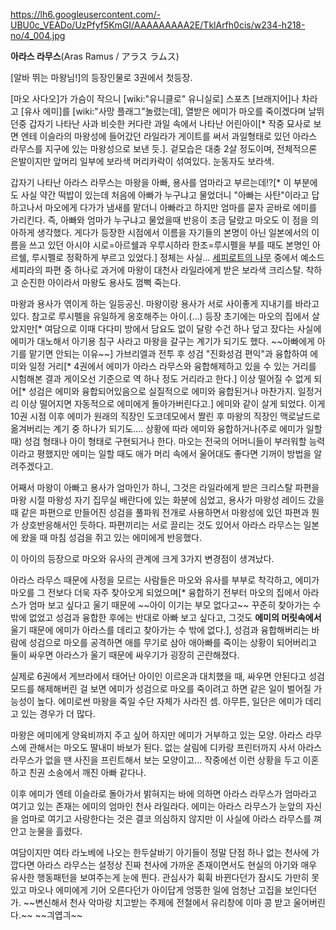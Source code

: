 https://lh6.googleusercontent.com/-UBU0c_VEADo/UzPfyf5KmGI/AAAAAAAAA2E/TklArfh0cis/w234-h218-no/4_004.jpg

'''아라스 라무스'''(Aras Ramus / アラス ラムス)

[알바 뛰는 마왕님!]의 등장인물로 3권에서 첫등장. 

[마오 사다오]가 가슴이 작으니 [wiki:"유니클로" 유니실로] 스포츠 [브래지어]나 차라고 [유사 에미]를 [wiki:"사망 플래그"놀렸는데], 열받은 에미가 마오를 죽이겠다며 날뛰던중 갑자기 나타난 사과 비슷한 커다란 과일 속에서 나타난 어린아이[* 작중 묘사로 보면 엔테 이슬라의 마왕성에 들어갔던 라일라가 게이트를 써서 과일형태로 있던 아라스 라무스를 지구에 있는 마왕성으로 보낸 듯.]. 겉모습은 대충 2살 정도이며, 전체적으론 은발이지만 앞머리 일부에 보라색 머리카락이 섞여있다. 눈동자도 보라색.  

갑자기 나타난 아라스 라무스는 마왕을 아빠, 용사를 엄마라고 부르는데!?[* 이 부분에도 사실 약간 떡밥이 있는데 처음에 아빠가 누구냐고 물었더니 "아빠는 사탄"이라고 답하고나서 마오에게 다가가 냄새를 맡더니 아빠라고 하지만 엄마를 묻자 곧바로 에미를 가리킨다. 즉, 아빠와 엄마가 누구냐고 물었을때 반응이 조금 달랐고 마오도 이 점을 의아하게 생각했다. 게다가 등장한 시점에서 이름을 자기들의 본명이 아닌 일본에서의 이름을 쓰고 있던 아시야 시로=아르쉘과 우루시하라 한조=루시펠을 부를 때도 본명인 아르쉘, 루시펠로 정확하게 부르고 있었다.] 정체는 사실... 
[[세피로트의 나무]] 중에서 예소드 세피라의 파편 중 하나로 과거에 마왕이 대천사 라일라에게 받은 보라색 크리스탈. 착하고 순진한 아이라서 마왕도 용사도 껌뻑 죽는다. 

마왕과 용사가 엮이게 하는 일등공신. 마왕이랑 용사가 서로 사이좋게 지내기를 바라고 있다. 참고로 루시펠을 유일하게 옹호해주는 아이.(…) 등장 초기에는 마오의 집에서 살았지만[* 여담으로 이때 다다미 방에서 담요도 없이 달랑 수건 하나 덮고 잤다는 사실에 에미가 대노해서 아기용 침구 사라고 마왕을 갈구는 계기가 되기도 했다. ~~아빠에게 아기를 맡기면 안되는 이유~~] 가브리엘과 전투 후 성검 "진화성검 편익"과 융합하여 에미와 일정 거리[* 4권에서 에미가 아라스 라무스와 융합해제하고 있을 수 있는 거리를 시험해본 결과 게이오선 기준으로 역 하나 정도 거리라고 한다.] 이상 떨어질 수 없게 되어[* 성검은 에미와 융합되어있음으로 실질적으로 에미와 융합된거나 마찬가지. 일정거리 이상 떨어지면 자동적으로 에미에게 돌아가버린다고.] 에미와 같이 살게 되었다. 이게 10권 시점 이후 에미가 원래의 직장인 도코데모에서 짤린 후 마왕의 직장인 맥로날드로 옮겨버리는 계기 중 하나가 되기도....
상황에 따라 에미와 융합하거나(주로 에미가 일할때) 성검 형태나 아이 형태로 구현되거나 한다. 마오는 전국의 어머니들이 부러워할 능력이라고 평했지만 에미는 일할 때도 애가 머리 속에서 울어대도 좋다면 기꺼이 방법을 알려주겠다고.

어째서 마왕이 아빠고 용사가 엄마인가 하니, 그것은 라일라에게 받은 크리스탈 파편을 마왕 시절 마왕성 자기 집무실 배란다에 있는 화분에 심었고, 용사가 마왕성 레이드 갔을 때 같은 파편으로 만들어진 성검을 풀파워 전개로 사용하면서 마왕성에 있던 파편과 뭔가 상호반응해서인 듯하다. 파편끼리는 서로 끌리는 것도 있어서 아라스 라무스는 일본에 왔을 때 마침 성검을 쥐고 있는 에미에게 반응했다.
 
이 아이의 등장으로 마오와 유사의 관계에 크게 3가지 변경점이 생겨났다. 

아라스 라무스 때문에 사정을 모르는 사람들은 마오와 유사를 부부로 착각하고, 에미가 마오를 그 전보다 더욱 자주 찾아오게 되었으며[* 융합하기 전부터 마오의 집에서 아라스가 엄마 보고 싶다고 울기 때문에 ~~아이 이기는 부모 없다고~~ 꾸준히 찾아가는 수 밖에 없었고 성검과 융합한 후에는 반대로 아빠 보고 싶다고, 그것도 '''에미의 머릿속에서''' 울기 때문에 에미가 아라스를 데리고 찾아가는 수 밖에 없다.], 성검과 융합해버리는 바람에 성검으로 마오를 공격하면 애를 무기로 삼아 애아빠를 죽이는 상황이 되어버리고 둘이 싸우면 아라스가 울기 때문에 싸우기가 굉장히 곤란해졌다. 

실제로 6권에서 게브라에서 태어난 아이인 이르온과 대치했을 때, 싸우면 안된다고 성검 모드를 해제해버린 걸 보면 에미가 성검으로 마오를 죽이려고 하면 같은 일이 벌어질 가능성이 높다. 에미로썬 마왕을 죽일 수단 자체가 사라진 셈. 아무튼, 일단은 에미가 데리고 있는 경우가 더 많다. 

마왕은 에미에게 양육비까지 주고 싶어 하지만 에미가 거부하고 있는 모양. 아라스 라무스에 관해서는 마오도 딸내미 바보가 된다. 없는 살림에 디카랑 프린터까지 사서 아라스 라무스가 없을 땐 사진을 프린트해서 보는 모양이고... 
작중에선 이런 상황을 두고 이혼하고 친권 소송에서 깨진 아빠 같다나.

이후 에미가 엔테 이슬라로 돌아가서 밝혀지는 바에 의하면 아라스 라무스가 엄마라고 여기고 있는 존재는 에미의 엄마인 천사 라일라다. 에미는 아라스 라무스가 눈앞의 자신을 엄마로 여기고 사랑한다는 것은 결코 의심하지 않지만 이 사실에 아라스 라무스를 껴안고 눈물을 흘렸다.

여담이지만 여타 라노베에 나오는 한두살바기 아기들이 정말 단점 하나 없는 천사에 가깝다면 아라스 라무스는 설정상 진짜 천사에 가까운 존재이면서도 현실의 아기와 매우 유사한 행동패턴을 보여주는게 눈에 띈다. 관심사가 휙휙 바뀐다던가 잠시도 가만히 못있고 마오나 에미에게 기어 오른다던가 아이답게 엉뚱한 일에 엄청난 고집을 보인다던가. ~~변신해서 천사 악마랑 치고받는 주제에 전철에서 유리창에 이마 콩 받고 울어버린다.~~ ~~긔엽긔~~
